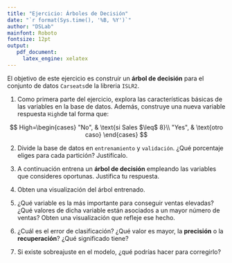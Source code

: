 ```yaml
---
title: "Ejercicio: Árboles de Decisión"
date: "`r format(Sys.time(), '%B, %Y')`"
author: "DSLab"
mainfont: Roboto
fontsize: 12pt
output:
   pdf_document:
     latex_engine: xelatex
---
```


El objetivo de este ejercicio es construir un **árbol de decisión** para el conjunto de datos `Carseats`de la libreria `ISLR2`.

1. Como primera parte del ejercicio, explora las características básicas de las variables en la base de datos. Además, construye una nueva variable respuesta `High`de tal forma que:

$$
    High=\begin{cases}
			"No", & \text{si Sales $\leq$ 8}\\
            "Yes", & \text{otro caso}
		 \end{cases}
$$


2. Divide la base de datos en `entrenamiento` y `validación`. ¿Qué porcentaje eliges para cada partición? Justifícalo.

3. A continuación entrena un **árbol de decisión** empleando las variables que consideres oportunas. Justifica tu respuesta. 

4. Obten una visualización del árbol entrenado.

5. ¿Qué variable es la más importante para conseguir ventas elevadas? ¿Qué valores de dicha variable están asociados a un mayor número de ventas? Obten una visualización que refleje ese hecho.

6. ¿Cuál es el error de clasificación? ¿Qué valor es mayor, la **precisión** o la **recuperación**? ¿Qué significado tiene?

7. Si existe sobreajuste en el modelo, ¿qué podrías hacer para corregirlo?

